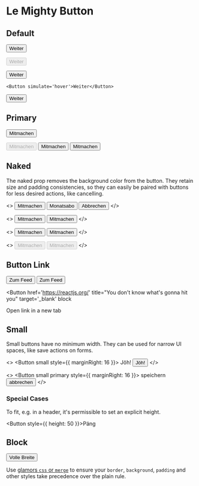 
# Le Mighty Button

## Default

<Button>Weiter</Button>

<Button disabled>Weiter</Button>

<Button simulate='hover'>Weiter</Button>

```tsx
<Button simulate='hover'>Weiter</Button>
```

<Button simulate='active'>Weiter</Button>

## Primary

<Button primary>Mitmachen</Button>

<Button primary disabled>
  Mitmachen
</Button>

<Button primary simulate='hover'>
  Mitmachen
</Button>

<Button primary simulate='active'>
  Mitmachen
</Button>

## Naked

The naked prop removes the background color from the button. They retain size and padding consistencies, so they can easily be paired with buttons for less desired actions, like cancelling.

<>
  <Button primary>Mitmachen</Button>
  <Button naked primary>
    Monatsabo
  </Button>
  <Button naked>Abbrechen</Button>
</>

<>
  <Button naked simulate='hover'>
    Mitmachen
  </Button>
  <Button naked primary simulate='hover'>
    Mitmachen
  </Button>
</>

<>
  <Button naked simulate='active'>
    Mitmachen
  </Button>
  <Button naked primary simulate='active'>
    Mitmachen
  </Button>
</>

<>
  <Button naked disabled>
    Mitmachen
  </Button>
  <Button naked primary disabled>
    Mitmachen
  </Button>
</>

## Button Link

<Button href='https://www.republik.ch/feed' primary>
  Zum Feed
</Button>

<Button href='https://www.republik.ch/feed' title='Republik feed anzeigen'>
  Zum Feed
</Button>

<Button
  href='https://reactjs.org/'
  title="You don't know what's gonna hit you"
  target='_blank'
  block
>
  Open link in a new tab
</Button>

## Small

Small buttons have no minimum width. They can be used for narrow UI spaces, like save actions on forms.

<>
  <Button small style={{ marginRight: 16 }}>
    Jöh!
  </Button>
  <Button small primary>
    Jöh!
  </Button>
</>

<>
  <Button small primary style={{ marginRight: 16 }}>
    speichern
  </Button>
  <Button small naked>
    abbrechen
  </Button>
</>

### Special Cases

To fit, e.g. in a header, it's permissible to set an explicit height.

<Button style={{ height: 50 }}>Päng</Button>

## Block

<Button block>Volle Breite</Button>

Use [glamors `css` or `merge`](https://github.com/threepointone/glamor/blob/master/docs/howto.md#combined-selectors) to ensure your `border`, `background`, `padding` and other styles take precedence over the plain rule.

```

```
